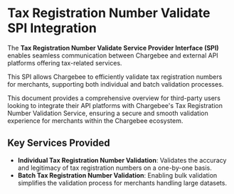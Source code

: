 # Tax Registration Number Validate SPI Integration

The **Tax Registration Number Validate Service Provider Interface (SPI)** enables seamless communication between Chargebee and external API platforms offering tax-related services.

This SPI allows Chargebee to efficiently validate tax registration numbers for merchants, supporting both individual and batch validation processes.

This document provides a comprehensive overview for third-party users looking to integrate their API platforms with Chargebee's Tax Registration Number Validation Service, ensuring a secure and smooth validation experience for merchants within the Chargebee ecosystem.

## Key Services Provided

- **Individual Tax Registration Number Validation**: Validates the accuracy and legitimacy of tax registration numbers on a one-by-one basis.
- **Batch Tax Registration Number Validation**: Enabling bulk validation simplifies the validation process for merchants handling large datasets.